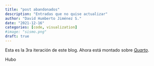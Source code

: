 ```yaml
---
title: "post abandonados"
description: "Entradas que no quise actualizar"
author: "David Humberto Jiménez S."
date: "2021-12-16"
categories: [code, visualization]
#image: "sismo.png"
draft: true
---
```


Esta es la 3ra iteración de este blog. Ahora está montado sobre [*Quarto*](https://quarto.org/docs/websites/website-blog.html#about-page).

Hubo 

